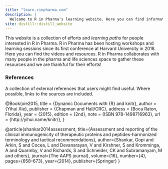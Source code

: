```yaml
---
title: "learn.rinpharma.com"
description: |
  Welcome to R in Pharma's learning website. Here you can find information about various applications of R in Pharma!
site: distill::distill_website
---
```


This website is a collection of efforts and *learning paths* for people interested in R in Pharma. R in Pharma has been hosting workshops and learning sessions since its first conference at Harvard University in 2018. Here you can find the videos and resources. R in Pharma collaborates with many people in the pharma and life sciences space to gather these resources and we are thankful for their efforts!

### References

A collection of external references that users might find useful. Where possible, links to the sources are included.

@Book{xie2015,
  title = {Dynamic Documents with {R} and knitr},
  author = {Yihui Xie},
  publisher = {Chapman and Hall/CRC},
  address = {Boca Raton, Florida},
  year = {2015},
  edition = {2nd},
  note = {ISBN 978-1498716963},
  url = {http://yihui.name/knitr/},
}

@article{shankar2014assessment,
  title={Assessment and reporting of the clinical immunogenicity of therapeutic proteins and peptides-harmonized terminology and tactical recommendations},
  author={Shankar, Gopi and Arkin, S and Cocea, L and Devanarayan, V and Kirshner, S and Kromminga, A and Quarmby, V and Richards, S and Schneider, CK and Subramanyam, M and others},
  journal={The AAPS journal},
  volume={16},
  number={4},
  pages={658--673},
  year={2014},
  publisher={Springer}
}
